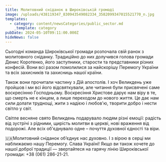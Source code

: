 ```yaml
---
title: Молитовний сніданок в Широківській громаді
image: /uploads/438119347_830943549082334_3582099347015521770_n.jpg
templates:
  - category: content/newsCategories/public_sector.md
    _template: category
pubDate: 2024-05-10T09:11:00.000Z
hideNews: false
---
```


Сьогодні команда Широківської громади розпочала свій ранок з молитовного сніданку. Традиційно до них долучився голова громади Денис Коротенко, його заступники, старости та представники різних конфесій. Вони всі разом помолилися за найскорішу Перемогу України та всіх захисників та захисниць нашої країни. 

Також вони прочитали частину з Дій апостолів. І хоч Великдень уже пройшов і ми всі його відсвяткували, але читання були присвячені саме воскресінню Господньому. Воскресіння Христове дарує нам віру в те, що смерть не є кінцем, а лише переходом до нового життя. Це дає нам сили долати труднощі, жити з надією і любов'ю, творити добро і нести світло у світ.

Світле весняне свято Великдень подарувало людям різні емоції: радість від зустрічі з рідними, щирість молитви в церкві, нові враження від подорожі. Але всіх об'єднувало одне – почуття духовної єдності та віри.

🇺🇦Молитовний сніданок об’єднує нас духовно. І з вірою в серці ми наближаємо нашу Перемогу. Слава Україні! Якщо ви також хочете до нашої доброї традиції — звертайтеся на гарячу лінію Широківської громади: +38 (061) 286-21-21.

